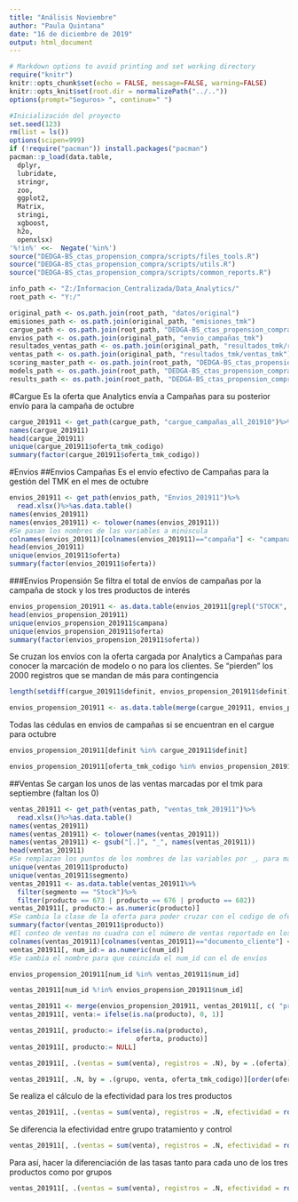 ```yaml
---
title: "Análisis Noviembre"
author: "Paula Quintana"
date: "16 de diciembre de 2019"
output: html_document
---
```



```r
# Markdown options to avoid printing and set working directory
require("knitr")
knitr::opts_chunk$set(echo = FALSE, message=FALSE, warning=FALSE)
knitr::opts_knit$set(root.dir = normalizePath("../.."))
options(prompt="Seguros> ", continue=" ") 
```


```r
#Inicialización del proyecto
set.seed(123)
rm(list = ls())
options(scipen=999)
if (!require("pacman")) install.packages("pacman")
pacman::p_load(data.table,
  dplyr,
  lubridate,
  stringr,
  zoo,
  ggplot2,
  Matrix,
  stringi,
  xgboost,
  h2o,
  openxlsx)
'%!in%' <<-  Negate('%in%')
source("DEDGA-BS_ctas_propension_compra/scripts/files_tools.R")
source("DEDGA-BS_ctas_propension_compra/scripts/utils.R")
source("DEDGA-BS_ctas_propension_compra/scripts/common_reports.R")

```

```r
info_path <- "Z:/Informacion_Centralizada/Data_Analytics/"
root_path <- "Y:/"

original_path <- os.path.join(root_path, "datos/original")
emisiones_path <- os.path.join(original_path, "emisiones_tmk")
cargue_path <- os.path.join(root_path, "DEDGA-BS_ctas_propension_compra/resultados/cargue/201910")
envios_path <- os.path.join(original_path, "envio_campañas_tmk")
resultados_ventas_path <- os.path.join(original_path, "resultados_tmk/resultados_ventas_tmk")
ventas_path <- os.path.join(original_path, "resultados_tmk/ventas_tmk")
scoring_master_path <- os.path.join(root_path, "DEDGA-BS_ctas_propension_compra/datos/master/master_scoring")
models_path <- os.path.join(root_path, "DEDGA-BS_ctas_propension_compra/propension_compra")
results_path <- os.path.join(root_path, "DEDGA-BS_ctas_propension_compra/resultados/resultados")
```

#Cargue
Es la oferta que Analytics envía a Campañas para su posterior envío para la campaña de octubre
```r
cargue_201911 <- get_path(cargue_path, "cargue_campañas_all_201910")%>%fread()
names(cargue_201911)
head(cargue_201911)
unique(cargue_201911$oferta_tmk_codigo)
summary(factor(cargue_201911$oferta_tmk_codigo))
```

#Envios
##Envios Campañas
Es el envío efectivo de Campañas para la gestión del TMK en el mes de octubre
```r
envios_201911 <- get_path(envios_path, "Envios_201911")%>%
  read.xlsx()%>%as.data.table()
names(envios_201911)
names(envios_201911) <- tolower(names(envios_201911))
#Se pasan los nombres de las variables a minúscula
colnames(envios_201911)[colnames(envios_201911)=="campaña"] <- "campana"
head(envios_201911)
unique(envios_201911$oferta)
summary(factor(envios_201911$oferta))  
```

###Envios Propensión
Se filtra el total de envíos de campañas por la campaña de stock y los tres productos de interés
```r
envios_propension_201911 <- as.data.table(envios_201911[grepl("STOCK", campana)] %>%filter(oferta == 673 | oferta == 676 | oferta == 682))
head(envios_propension_201911)
unique(envios_propension_201911$campana)
unique(envios_propension_201911$oferta)
summary(factor(envios_propension_201911$oferta))
```

Se cruzan los envíos con la oferta cargada por Analytics a Campañas para conocer la marcación de modelo o no para los clientes. Se "pierden" los 2000 registros que se mandan de más para contingencia 
```r
length(setdiff(cargue_201911$definit, envios_propension_201911$definit))
```

```r
envios_propension_201911 <- as.data.table(merge(cargue_201911, envios_propension_201911, by = "definit"))
```

Todas las cédulas en envios de campañas si se encuentran en el cargue para octubre
```r
envios_propension_201911[definit %in% cargue_201911$definit]
```

```r
envios_propension_201911[oferta_tmk_codigo %in% envios_propension_201911$oferta]
```

##Ventas
Se cargan los unos de las ventas marcadas por el tmk para septiembre (faltan los 0)
```r
ventas_201911 <- get_path(ventas_path, "ventas_tmk_201911")%>%
  read.xlsx()%>%as.data.table()
names(ventas_201911)
names(ventas_201911) <- tolower(names(ventas_201911))
names(ventas_201911) <- gsub("[.]", "_", names(ventas_201911))
head(ventas_201911)
#Se remplazan los puntos de los nombres de las variables por _, para mantener, formatos
unique(ventas_201911$producto)
unique(ventas_201911$segmento)
ventas_201911 <- as.data.table(ventas_201911%>%
  filter(segmento == "Stock")%>%
  filter(producto == 673 | producto == 676 | producto == 682))
ventas_201911[, producto:= as.numeric(producto)]
#Se cambia la clase de la oferta para poder cruzar con el codigo de oferta de envíos
summary(factor(ventas_201911$producto))
#El conteo de ventas no cuadra con el número de ventas reportado en los historicos de septiembre para PIF 676 y fraude 682
colnames(ventas_201911)[colnames(ventas_201911)=="documento_cliente"] <- "num_id"
ventas_201911[, num_id:= as.numeric(num_id)]
#Se cambia el nombre para que coincida el num_id con el de envíos
```

```r
envios_propension_201911[num_id %in% ventas_201911$num_id]
```

```r
ventas_201911[num_id %!in% envios_propension_201911$num_id]
```

```r
ventas_201911 <- merge(envios_propension_201911, ventas_201911[, c( "producto", "num_id")], by = "num_id", all.x = T)
ventas_201911[, venta:= ifelse(is.na(producto), 0, 1)]

```

```r
ventas_201911[, producto:= ifelse(is.na(producto), 
                                oferta, producto)]
ventas_201911[, producto:= NULL]
```

```r
ventas_201911[, .(ventas = sum(venta), registros = .N), by = .(oferta)][order(oferta)]
```

```r
ventas_201911[, .N, by = .(grupo, venta, oferta_tmk_codigo)][order(oferta_tmk_codigo, grupo)]
```
Se realiza el cálculo de la efectividad para los tres productos
```r
ventas_201911[, .(ventas = sum(venta), registros = .N, efectividad = round((sum(venta)/.N)*100, 2) ), by = .(oferta_tmk_codigo)][order(oferta_tmk_codigo)]
```

Se diferencia la efectividad entre grupo tratamiento y control
```r
ventas_201911[, .(ventas = sum(venta), registros = .N, efectividad = round((sum(venta)/.N)*100, 2) ), by = .(grupo)]
```

Para así, hacer la diferenciación de las tasas tanto para cada uno de los tres productos como por grupos
```r
ventas_201911[, .(ventas = sum(venta), registros = .N, efectividad = round((sum(venta)/.N)*100, 2) ), by = .(oferta_tmk_codigo, grupo)][order(oferta_tmk_codigo)]
```
